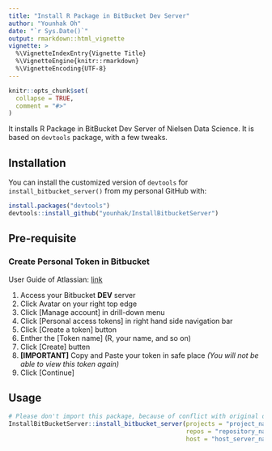 ```yaml
---
title: "Install R Package in BitBucket Dev Server"
author: "Younhak Oh"
date: "`r Sys.Date()`"
output: rmarkdown::html_vignette
vignette: >
  %\VignetteIndexEntry{Vignette Title}
  %\VignetteEngine{knitr::rmarkdown}
  %\VignetteEncoding{UTF-8}
---
```


```r
knitr::opts_chunk$set(
  collapse = TRUE,
  comment = "#>"
)
```

It installs R Package in BitBucket Dev Server of Nielsen Data Science. It is based on `devtools` package, with a few tweaks.

## Installation

You can install the customized version of `devtools` for `install_bitbucket_server()` from my personal GitHub with:

``` r
install.packages("devtools")
devtools::install_github("younhak/InstallBitbucketServer")
```

## Pre-requisite

### Create Personal Token in Bitbucket 

User Guide of Atlassian: [link](https://confluence.atlassian.com/bitbucketserver057/personal-access-tokens-945543529.html?utm_campaign=in-app-help&utm_medium=in-app-help&utm_source=stash#Personalaccesstokens-usingpersonalaccesstokens)

1. Access your Bitbucket __DEV__ server
2. Click Avatar on your right top edge
3. Click [Manage account] in drill-down menu
4. Click [Personal access tokens] in right hand side navigation bar
5. Click [Create a token] button
6. Enther the [Token name] (R, your name, and so on)
7. Click [Create] butten
8. __[IMPORTANT]__ Copy and Paste your token in safe place _(You will not be able to view this token again)_
9. Click [Continue]

<!-- ![Figure 1. Token Creation](/man/figures/token.png) -->

## Usage

```r
# Please don't import this package, because of conflict with original devtools
InstallBitBucketServer::install_bitbucket_server(projects = "project_name", 
                                                 repos = "repository_name", 
                                                 host = "host_server_name")  # host is "https://hostserver.com/bitbucket"
```
